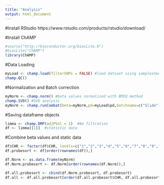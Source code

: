 ```yaml
---
title: "Analysis"
output: html_document
---
```

#Install RStudio
https://www.rstudio.com/products/rstudio/download/

#Install ChAMP
```r
#source("http://bioconductor.org/biocLite.R") 
#biocLite("ChAMP")
library(ChAMP)
```

#Data Loading
```r
myLoad <- champ.load(filterSNPs = FALSE) #load dataset using samplesheet.csv
champ.QC()
```

#Normalization and Batch correction
```r
myNorm <- champ.norm() #beta values normalized with BMIQ method
champ.SVD() #SVD analysis
myNorm <- champ.runCombat(beta=myNorm,pd=myLoad$pd,batchname=c("Slide")) #batch correction
```

#Saving dataframe objects
```r
limma <- champ.DMP(adjPVal = 1)  #No filtration
df <- limma[[1]]  #statistic data
```

#Combine beta values and static data
```r
df$CHR <- factor(df$CHR, levels=c("1","2","3","4","5","6","7","8","9","10","11","12","13","14","15","16","17","18","19","20","21","22","X","Y"))
df.probesort <- df[order(rownames(df)),]

df.Norm <- as.data.frame(myNorm)
df.Norm.probesort <- df.Norm[order(rownames(df.Norm)),]

df.all.probesort <- cbind(df.Norm.probesort, df.probesort)
df.all <- df.all.probesort[order(df.all.probesort$CHR, df.all.probesort$MAPINFO),]　#Complete Data Set
```



